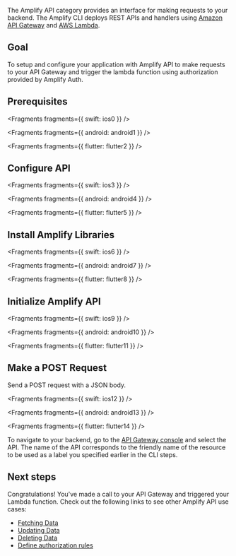 The Amplify API category provides an interface for making requests to your backend. The Amplify CLI deploys REST APIs and handlers using [Amazon API Gateway](http://docs.aws.amazon.com/apigateway/latest/developerguide/) and [AWS Lambda](http://docs.aws.amazon.com/lambda/latest/dg/).

## Goal

To setup and configure your application with Amplify API to make requests to your API Gateway and trigger the lambda function using authorization provided by Amplify Auth.

## Prerequisites


<Fragments fragments={{ swift: ios0 }} />


<Fragments fragments={{ android: android1 }} />


<Fragments fragments={{ flutter: flutter2 }} />

## Configure API


<Fragments fragments={{ swift: ios3 }} />


<Fragments fragments={{ android: android4 }} />


<Fragments fragments={{ flutter: flutter5 }} />

## Install Amplify Libraries


<Fragments fragments={{ swift: ios6 }} />


<Fragments fragments={{ android: android7 }} />


<Fragments fragments={{ flutter: flutter8 }} />

## Initialize Amplify API


<Fragments fragments={{ swift: ios9 }} />


<Fragments fragments={{ android: android10 }} />


<Fragments fragments={{ flutter: flutter11 }} />

## Make a POST Request

Send a POST request with a JSON body.


<Fragments fragments={{ swift: ios12 }} />


<Fragments fragments={{ android: android13 }} />


<Fragments fragments={{ flutter: flutter14 }} />

To navigate to your backend, go to the [API Gateway console](https://aws.amazon.com/apigateway) and select the API. The name of the API corresponds to the friendly name of the resource to be used as a label you specified earlier in the CLI steps.

## Next steps

Congratulations! You've made a call to your API Gateway and triggered your Lambda function. Check out the following links to see other Amplify API use cases:

- [Fetching Data](/[platform]/prev/build-a-backend/restapi/fetch-data/)
- [Updating Data](/[platform]/prev/build-a-backend/restapi/update-data/)
- [Deleting Data](/[platform]/prev/build-a-backend/restapi/delete-data/)
- [Define authorization rules](/[platform]/prev/build-a-backend/restapi/customize-authz/)
